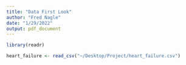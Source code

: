 ```yaml
---
title: "Data First Look"
author: "Fred Nagle"
date: "1/29/2022"
output: pdf_document
---
```


```r
library(readr)

```

```r
heart_failure <- read_csv("~/Desktop/Project/heart_failure.csv")
```

